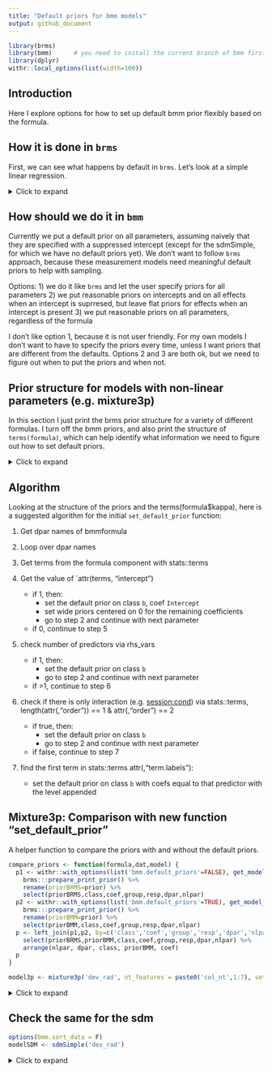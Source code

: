 ```yaml
---
title: "Default priors for bmm models"
output: github_document
---
```


```r
library(brms)   
library(bmm)      # you need to install the current branch of bmm first. e.g. install() if within the package directory
library(dplyr)
withr::local_options(list(width=100))
```

## Introduction

Here I explore options for how to set up default bmm prior flexibly based on the formula.

## How it is done in `brms`

First, we can see what happens by default in `brms`. Let's look at a simple linear regression.

<details><summary>Click to expand</summary>


### Intercept only

It puts a default prior on all parameters that have only an intercept

```r
dat <- OberauerLin_2017
dat$cond <- factor(rep(1:4, each=nrow(dat)/4))   # fake condition for testing formulas
get_prior(bf(dev_rad ~ 1, sigma ~ 1), dat)
```

### Intercept and a predictor

The intercept gets a default prior, but the effects get a flat prior

```r
get_prior(bf(dev_rad ~ 1, sigma ~ set_size), dat)
```

### Intercept supressed

Just flat prior on all coefficients

```r
get_prior(bf(dev_rad ~ 1, sigma ~ 0+set_size), dat)
```

### Intercept supressed and random effects

```r
get_prior(bf(dev_rad ~ 1, sigma ~ 0+set_size + (0+set_size|ID)), dat)
```

### Intercept predictor and random effects

```r
get_prior(bf(dev_rad ~ 1, sigma ~ set_size + (set_size|ID)), dat)
```

</details>

## How should we do it in `bmm`

Currently we put a default prior on all parameters, assuming naively that they are specified with a suppressed intercept (except for the sdmSimple, for which we have no default priors yet). We don't want to follow `brms` approach, because these measurement models need meaningful default priors to help with sampling.

Options: 1) we do it like `brms` and let the user specify priors for all parameters 2) we put reasonable priors on intercepts and on all effects when an intercept is suprresed, but leave flat priors for effects when an intercept is present 3) we put reasonable priors on all parameters, regardless of the formula

I don't like option 1, because it is not user friendly. For my own models I don't want to have to specify the priors every time, unless I want priors that are different from the defaults. Options 2 and 3 are both ok, but we need to figure out when to put the priors and when not.

## Prior structure for models with non-linear parameters (e.g. mixture3p)

In this section I just print the brms prior structure for a variety of different formulas. I turn off the bmm priors, and also print the structure of `terms(formula)`, which can help identify what information we need to figure out how to set default priors.

<details><summary>Click to expand</summary>


Disable currently used default priors:

```r
options(list(bmm.default_priors = FALSE))
```

### Intercept only

All model parameters are `nlpar` so they get class `b` with coef `Intercept`

```r
model <- mixture3p('dev_rad', nt_features = paste0('col_nt',1:7), setsize='set_size')
formula <- bmf(kappa ~ 1, thetat ~ 1, thetant ~ 1)
get_model_prior(formula, dat, model)
```

```r
terms(formula$kappa)
```

### Intercept and a predictor

For kappa, which we include and intercept and a predictor, we get class `b` with coef `Intercept` and `session2`

```r
formula <- bmf(kappa ~ session, thetat ~ 1, thetant ~ 1)
get_model_prior(formula, dat, model)
```

```r
terms(formula$kappa)
```

### Intercept supressed

For kappa, which we include and intercept and a predictor, we get class `b` with coef `session1` and `session2`

```r
formula <- bmf(kappa ~ 0+session, thetat ~ 1, thetant ~ 1)
get_model_prior(formula, dat, model)
```

```r
terms(formula$kappa)
```

### Intercept supressed and random effects

```r
formula <- bmf(kappa ~ 0+session + ( 0+session|ID), thetat ~ 1, thetant ~ 1)
get_model_prior(formula, dat, model)
```

```r
terms(formula$kappa)
```

### Two factors plus intercept

```r

formula <- bmf(kappa ~ session + cond, thetat ~ 1, thetant ~ 1)
get_model_prior(formula, dat, model)
```

```r
terms(formula$kappa)
```

### Two factors no intercept

Ok, so this is tricky. coefs session1 and session2 are main levels while cond=1, but cond2,cond3 and cond4 are additive effects. So we can't just check if an intercept is present in coef or not.

What we can do, is for each predictor, check how many levels appear.

```r

formula <- bmf(kappa ~ 0 + session + cond, thetat ~ 1, thetant ~ 1)
get_model_prior(formula, dat, model)
```

```r
terms(formula$kappa)
```

### Two factors no intercept, yes interaction

```r

formula <- bmf(kappa ~ 0 + session * cond, thetat ~ 1, thetant ~ 1)
get_model_prior(formula, dat, model)
```

```r
terms(formula$kappa)
```

### Two factors no intercept, yes interaction

```r

formula <- bmf(kappa ~ 0 + session:cond + cond + session, thetat ~ 1, thetant ~ 1)
get_model_prior(formula, dat, model)
```

```r
terms(formula$kappa)
```

### Two factors no intercept, no main effects, all levels explicit

```r

formula <- bmf(kappa ~ 0 + session:cond, thetat ~ 1, thetant ~ 1)
get_model_prior(formula, dat, model)
```

```r
terms(formula$kappa)
```

</details>

## Algorithm

Looking at the structure of the priors and the terms(formula$kappa), here is a suggested algorithm for the initial `set_default_prior` function:

1)  Get dpar names of bmmformula
2)  Loop over dpar names
3)  Get terms from the formula component with stats::terms
4)  Get the value of \`attr(terms, "intercept")

    -   if 1, then:
        -   set the default prior on class `b`, coef `Intercept`
        -   set wide priors centered on 0 for the remaining coefficients
        -   go to step 2 and continue with next parameter
    -   if 0, continue to step 5
5)  check number of predictors via rhs_vars

    -   if 1, then:
        -   set the default prior on class `b`
        -   go to step 2 and continue with next parameter
    -   if \>1, continue to step 6
6)  check if there is only interaction (e.g. <session:cond>) via stats::terms, length(attr(,"order")) == 1 & attr(,"order") == 2

    -   if true, then:
        -   set the default prior on class `b`
        -   go to step 2 and continue with next parameter
    -   if false, continue to step 7
7)  find the first term in stats::terms attr(,"term.labels"):
    -   set the default prior on class `b` with coefs equal to that predictor with the level appended

## Mixture3p: Comparison with new function "set_default_prior"

A helper function to compare the priors with and without the default priors.


```r
compare_priors <- function(formula,dat,model) {
  p1 <- withr::with_options(list('bmm.default_priors'=FALSE), get_model_prior(formula, dat, model)) %>% 
    brms:::prepare_print_prior() %>% 
    rename(priorBRMS=prior) %>% 
    select(priorBRMS,class,coef,group,resp,dpar,nlpar)
  p2 <- withr::with_options(list('bmm.default_priors'=TRUE), get_model_prior(formula, dat, model)) %>% 
    brms:::prepare_print_prior() %>% 
    rename(priorBMM=prior) %>% 
    select(priorBMM,class,coef,group,resp,dpar,nlpar)
  p <- left_join(p1,p2, by=c('class','coef','group','resp','dpar','nlpar')) %>%
    select(priorBRMS,priorBMM,class,coef,group,resp,dpar,nlpar) %>% 
    arrange(nlpar, dpar, class, priorBMM, coef)
  p
}
```


```r
model3p <- mixture3p('dev_rad', nt_features = paste0('col_nt',1:7), setsize='set_size')
```

<details><summary>Click to expand</summary>

### Intercept only

All model parameters are `nlpar` so they get class `b` with coef `Intercept`

```r
formula <- bmf(kappa ~ 1, thetat ~ 1, thetant ~ 1)
compare_priors(formula, dat, model3p)
```

### Intercept and a predictor

For kappa, which we include and intercept and a predictor, we get class `b` with coef `Intercept` and `session2`

```r
formula <- bmf(kappa ~ session, thetat ~ 1, thetant ~ 1)
compare_priors(formula, dat, model3p)
```

### Intercept supressed

For kappa, which we include and intercept and a predictor, we get class `b` with coef `session1` and `session2`

```r
formula <- bmf(kappa ~ 0+session, thetat ~ 1, thetant ~ 1)
compare_priors(formula, dat, model3p)
```

### Intercept supressed and random effects

```r
formula <- bmf(kappa ~ 0+session + ( 0+session|ID), thetat ~ 1, thetant ~ 1)
compare_priors(formula, dat, model3p)
```


### Two factors plus intercept

```r

formula <- bmf(kappa ~ session + cond, thetat ~ 1, thetant ~ 1)
compare_priors(formula, dat, model3p)
```


### Two factors no intercept

```r

formula <- bmf(kappa ~ 0 + session + cond, thetat ~ 1, thetant ~ 1)
compare_priors(formula, dat, model3p)
```


### Two factors no intercept, yes interaction

```r

formula <- bmf(kappa ~ 0 + session * cond, thetat ~ 1, thetant ~ 1)
compare_priors(formula, dat, model3p)
```



### Two factors no intercept, yes interaction

```r

formula <- bmf(kappa ~ 0 + session:cond + cond + session, thetat ~ 1, thetant ~ 1)
compare_priors(formula, dat, model3p)
```


### Two factors no intercept, no main effects, all levels explicit

```r

formula <- bmf(kappa ~ 0 + session:cond, thetat ~ 1, thetant ~ 1)
compare_priors(formula, dat, model3p)
```
### with non-linear predictors

```r
formula <- bmf(kappa ~ exp(a)*trial, thetat ~ 1, thetant ~ 1, a ~ 1)
compare_priors(formula, dat, model3p)
```

</details>

## Check the same for the sdm

```r
options(bmm.sort_data = F)
modelSDM <- sdmSimple('dev_rad')
```

<details><summary>Click to expand</summary>

### Intercept only

All model parameters are `nlpar` so they get class `b` with coef `Intercept`

```r
formula <- bmf(kappa ~ 1, c ~ 1)
compare_priors(formula, dat, modelSDM)
```

### Intercept and a predictor

For kappa, which we include and intercept and a predictor, we get class `b` with coef `Intercept` and `session2`

```r
formula <- bmf(kappa ~ session, c ~ 1)
compare_priors(formula, dat, modelSDM)
```

### Intercept supressed

For kappa, which we include and intercept and a predictor, we get class `b` with coef `session1` and `session2`

```r
formula <- bmf(kappa ~ 0+session, c ~ 1)
compare_priors(formula, dat, modelSDM)
```

### Intercept supressed and random effects

```r
formula <- bmf(kappa ~ 0+session + ( 0+session|ID), c ~ 1)
compare_priors(formula, dat, modelSDM)
```


### Two factors plus intercept

```r

formula <- bmf(kappa ~ session + cond, c ~ 1)
compare_priors(formula, dat, modelSDM)
```


### Two factors no intercept

```r

formula <- bmf(kappa ~ 0 + session + cond, c ~ 1)
compare_priors(formula, dat, modelSDM)
```


### Two factors no intercept, yes interaction

```r

formula <- bmf(kappa ~ 0 + session * cond, c ~ 1)
compare_priors(formula, dat, modelSDM)
```



### Two factors no intercept, yes interaction

```r

formula <- bmf(kappa ~ 0 + session:cond + cond + session, c ~ 1)
compare_priors(formula, dat, modelSDM)
```


### Two factors no intercept, no main effects, all levels explicit

```r

formula <- bmf(kappa ~ 0 + session:cond, c ~ 1)
compare_priors(formula, dat, modelSDM)
```

</details>
